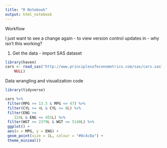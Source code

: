 ```yaml
---
title: "R Notebook"
output: html_notebook
---
```


Workflow 

I just want to see a change again - to view version control updates in  - why isn't this working?

1. Get the data - import SAS dataset 

```r
library(haven)
cars <- read_sas("http://www.principlesofeconometrics.com/sas/cars.sas7bdat", 
    NULL)
```

Data wrangling and visualization code

```r
library(tidyverse)

cars %>%
 filter(MPG >= 13.5 & MPG <= 47) %>%
 filter(CYL >= 4L & CYL <= 8L) %>%
 filter(ENG >= 
    224L & ENG <= 455L) %>%
 filter(WGT >= 2379L & WGT <= 5140L) %>%
 ggplot() +
 aes(x = MPG, y = ENG) +
 geom_point(size = 1L, colour = "#0c4c8a") +
 theme_minimal()
```

